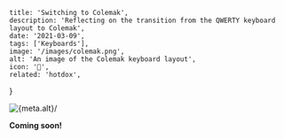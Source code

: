 
    title: 'Switching to Colemak',
    description: 'Reflecting on the transition from the QWERTY keyboard layout to Colemak',
    date: '2021-03-09',
    tags: ['Keyboards'],
    image: '/images/colemak.png',
    alt: 'An image of the Colemak keyboard layout',
    icon: '🙌',
    related: 'hotdox',
}


<img className="mx-auto" src={meta.image} alt={meta.alt}/>

**Coming soon!**
